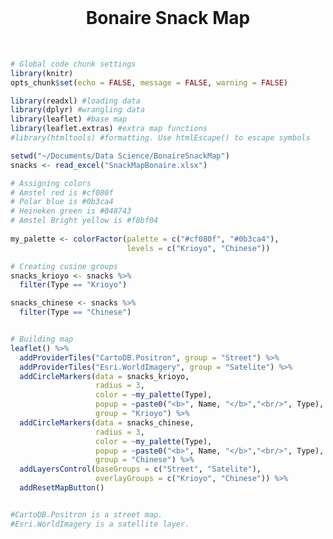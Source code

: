 
<br>
<h1 style="text-align: center;"> Bonaire Snack Map </h1>
<br>

```r
# Global code chunk settings
library(knitr)
opts_chunk$set(echo = FALSE, message = FALSE, warning = FALSE)
```

```r
library(readxl) #loading data
library(dplyr) #wrangling data
library(leaflet) #base map
library(leaflet.extras) #extra map functions
#library(htmltools) #formatting. Use htmlEscape() to escape symbols

setwd("~/Documents/Data Science/BonaireSnackMap")
snacks <- read_excel("SnackMapBonaire.xlsx")
```

<style>
.leaflet {margin: auto}
</style>

```r

# Assigning colors
# Amstel red is #cf080f
# Polar blue is #0b3ca4
# Heineken green is #048743 
# Amstel Bright yellow is #f8bf04
 
my_palette <- colorFactor(palette = c("#cf080f", "#0b3ca4"),
                          levels = c("Krioyo", "Chinese"))

# Creating cusine groups
snacks_krioyo <- snacks %>%
  filter(Type == "Krioyo")

snacks_chinese <- snacks %>%
  filter(Type == "Chinese")


# Building map
leaflet() %>%
  addProviderTiles("CartoDB.Positron", group = "Street") %>%
  addProviderTiles("Esri.WorldImagery", group = "Satelite") %>%
  addCircleMarkers(data = snacks_krioyo,
                   radius = 3,
                   color = ~my_palette(Type),
                   popup = ~paste0("<b>", Name, "</b>","<br/>", Type),
                   group = "Krioyo") %>%
  addCircleMarkers(data = snacks_chinese,
                   radius = 3,
                   color = ~my_palette(Type),
                   popup = ~paste0("<b>", Name, "</b>","<br/>", Type),
                   group = "Chinese") %>%
  addLayersControl(baseGroups = c("Street", "Satelite"),
                   overlayGroups = c("Krioyo", "Chinese")) %>%
  addResetMapButton()


#CartoDB.Positron is a street map.
#Esri.WorldImagery is a satellite layer.
```

